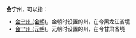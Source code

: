 '''会宁州'''，可以指：
*[[会宁州_(金朝)|会宁州 (金朝)]]，金朝时设置的州，在今黑龙江省境
*[[会宁州_(元朝)|会宁州 (元朝)]]，元朝时设置的州，在今甘肃省境

{{Disambig|H|Cat=三字中国州名消歧义}}